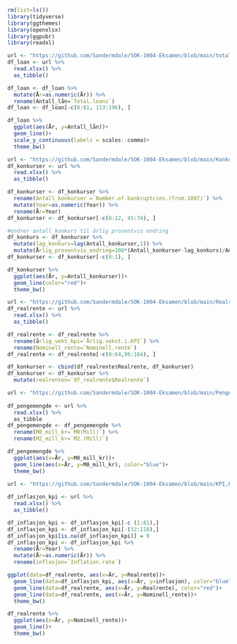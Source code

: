 ```r
rm(list=ls()) 
library(tidyverse)
library(ggthemes)
library(openxlsx)
library(ggpubr)
library(readxl)
```

```r
url <- "https://github.com/Sandermdale/SOK-1004-Eksamen/blob/main/totale%20l%C3%A5n.xlsx?raw=true"
df_loan <- url %>%  
  read.xlsx() %>% 
  as_tibble() 
```

```r
df_loan <- df_loan %>% 
  mutate(År=as.numeric(År)) %>%
  rename(Antall_lån=`Total.loans`)
df_loan <- df_loan[-c(0:81, 113:196), ]
```

```r
df_loan %>%
  ggplot(aes(År, y=Antall_lån))+
  geom_line()+
  scale_y_continuous(labels = scales::comma)+
  theme_bw()
```

```r
url <- "https://github.com/Sandermdale/SOK-1004-Eksamen/blob/main/Konkurs%201920%20(eksamen-1004).xlsx?raw=true"
df_konkurser <- url %>%  
  read.xlsx() %>% 
  as_tibble() 
```

```r
df_konkurser <- df_konkurser %>% 
  rename(Antall_konkurser =`Number.of.bankruptcies.(from.1887)`) %>% 
  mutate(Year=as.numeric(Year)) %>% 
  rename(År=Year)
df_konkurser <- df_konkurser[-c(0:12, 45:74), ]
```

```r
#endrer antall_konkurs til årlig prosentvis endring
df_konkurs <- df_konkurser %>% 
  mutate(lag_konkurs=lag(Antall_konkurser,1)) %>%
  mutate(Årlig_prosentvis_endring=100*(Antall_konkurser-lag_konkurs)/Antall_konkurser)
df_konkurser <- df_konkurser[-c(0:1), ]

```

```r
df_konkurser %>%
  ggplot(aes(År, y=Antall_konkurser))+
  geom_line(color="red")+
  theme_bw()
```

```r
url <- "https://github.com/Sandermdale/SOK-1004-Eksamen/blob/main/Realrente.xlsx?raw=true"
df_realrente <- url %>%  
  read.xlsx() %>% 
  as_tibble() 
```

```r
df_realrente <- df_realrente %>% 
  rename(årlig_vekt_kpi=`Årlig.vekst.i.KPI`) %>% 
  rename(Nominell_rente=`Nominell.rente`)
df_realrente <- df_realrente[-c(0:64,96:164), ]
```

```r
df_konkurser <- cbind(df_realrente$Realrente, df_konkurser)
df_konkurser <- df_konkurser %>% 
  mutate(realrenten=`df_realrente$Realrente`)
```

```r
url <- "https://github.com/Sandermdale/SOK-1004-Eksamen/blob/main/Pengemengde.xlsx?raw=true"
  
df_pengemengde <- url %>%  
  read.xlsx() %>% 
  as_tibble
df_pengemengde <- df_pengemengde %>% 
  rename(M0_mill_kr=`M0(Mill)`) %>% 
  rename(M2_mill_kr=`M2.(Mill)`)
```

```r
df_pengemengde %>% 
  ggplot(aes(x=År, y=M0_mill_kr))+
  geom_line(aes(x=År, y=M0_mill_kr), color="blue")+
  theme_bw()
```

```r
url <- "https://github.com/Sandermdale/SOK-1004-Eksamen/blob/main/KPI,Rente%20og%20Inlfasjon.xlsx?raw=true"
  
df_inflasjon_kpi <- url %>%  
  read.xlsx() %>% 
  as_tibble()
```

```r
df_inflasjon_kpi <- df_inflasjon_kpi[-c (1:81),] 
df_inflasjon_kpi <- df_inflasjon_kpi[-(32:118),]
df_inflasjon_kpi[is.na(df_inflasjon_kpi)] = 0 
df_inflasjon_kpi <- df_inflasjon_kpi %>% 
  rename(År=Year) %>% 
  mutate(År=as.numeric(År)) %>% 
  rename(inflasjon=`Inflation.rate`)
```

```r
ggplot(data=df_realrente, aes(x=År, y=Realrente))+
  geom_line(data=df_inflasjon_kpi, aes(x=År, y=inflasjon), color="blue")+
  geom_line(data=df_realrente, aes(x=År, y=Realrente), color="red")+
  geom_line(data=df_realrente, aes(x=År, y=Nominell_rente))+
  theme_bw()
```

```r
df_realrente %>% 
  ggplot(aes(x=År, y=Nominell_rente))+
  geom_line()+
  theme_bw()
```
